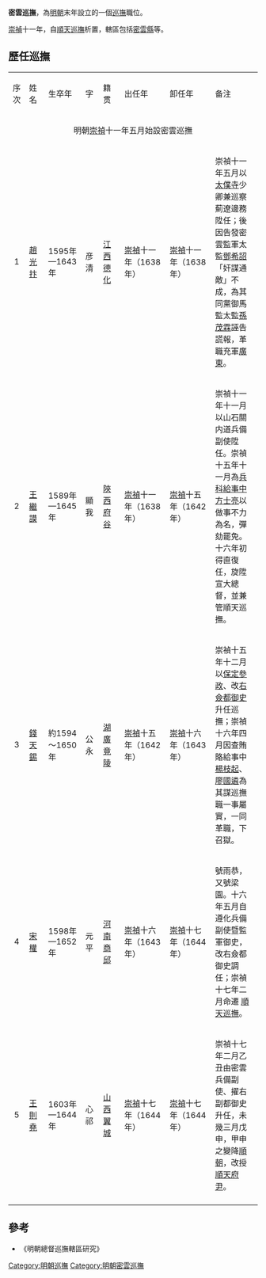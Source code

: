 '''密雲巡撫'''，為[[明朝|明朝]]末年設立的一個[[巡撫|巡撫]]職位。

[[崇禎|崇禎]]十一年，自[[順天巡撫|順天巡撫]]析置，轄區包括[[密雲縣|密雲縣]]等。
== 歷任巡撫 ==
{| cellpadding="4" cellspacing="0" style="margin: 0 0 1em 1em; border:1px solid #cccccc; text-align:center; empty-cells:show; border-collapse:collapse;" border="1"
|- bgcolor="#F2F2F2"
| width="30" align ="center"|序次 || width="60"|姓名||width="160"|生卒年||width="40"|字||width="90"|籍贯||width="180"|出任年||width="180"|卸任年||width="340"|备注
|-
| align ="center" colspan="8" bgcolor="#EFECD1"| 明朝[[崇禎|崇禎]]十一年五月始設密雲巡撫
|-
| align ="center"| 1||[[趙光抃|趙光抃]]||1595年—1643年||彦清||[[江西|江西]][[九江|德化]]||[[崇禎|崇禎]]十一年（1638年）||[[崇禎|崇禎]]十一年（1638年）||崇禎十一年五月以[[太僕寺|太僕寺]]少卿兼巡察薊遼邊務陞任；後因告發密雲監軍太監[[鄧希詔|鄧希詔]]「奸謀通敵」不成，為其同黨御馬監太監[[孫茂霖|孫茂霖]]誣告謊報，革職充軍[[廣東|廣東]]。
|-
| align ="center"|2 ||[[王繼謨|王繼謨]]||1589年—1645年||顯我||[[陝西|陝西]][[府谷|府谷]]||[[崇禎|崇禎]]十一年（1638年）||[[崇禎|崇禎]]十五年（1642年）||崇禎十一年十一月以山石關内道兵備副使陞任。崇禎十五年十一月為[[兵科|兵科]][[給事中|給事中]][[方士亮|方士亮]]以做事不力為名，彈劾罷免。十六年初得直復任，旋陞宣大總督，並兼管順天巡撫。
|-
| align ="center"|3 ||[[錢天錫|錢天錫]]||約1594～1650年||公永||[[湖廣|湖廣]][[景陵縣|竟陵]]||[[崇禎|崇禎]]十五年（1642年）||[[崇禎|崇禎]]十六年（1643年）||崇禎十五年十二月以[[保定|保定]][[參政|參政]]、改[[右僉都御史|右僉都御史]]升任巡撫；崇禎十六年四月因查賄賂給事中[[楊枝起|楊枝起]]、[[廖國遴|廖國遴]]為其謀巡撫職一事屬實，一同革職，下召獄。
|-
| align ="center"|4 ||[[宋權|宋權]]||1598年—1652年||元平||[[河南|河南]][[商邱|商邱]]||[[崇禎|崇禎]]十六年（1643年）||[[崇禎|崇禎]]十七年（1644年）||號雨恭，又號梁園。十六年五月自遵化兵備副使暨監軍御史，改右僉都御史調任；崇禎十七年二月命遷 [[順天巡撫|順天巡撫]]。
|-
| align ="center"|5 ||[[王則堯|王則堯]]||1603年—1644年||心祁||[[山西|山西]][[翼城|翼城]]|| [[崇禎|崇禎]]十七年（1644年）||[[崇禎|崇禎]]十七年（1644年）||崇禎十七年二月乙丑由密雲兵備副使、擢右副都御史升任，未幾三月戊申，甲申之變降[[順朝|順朝]]，改授[[順天府尹|順天府尹]]。
|-
|}

==參考==
*《明朝總督巡撫轄區研究》

{{明朝小作品}}
{{明朝巡撫}}
[[Category:明朝巡撫|Category:明朝巡撫]]
[[Category:明朝密雲巡撫|Category:明朝密雲巡撫]]